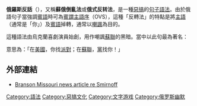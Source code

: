 {{unreferenced|time=2015-05-18T05:20:20+00:00}}
{{Notability Unreferenced |time=2018-06-15T11:35:54+00:00}}
'''俄羅斯反話'''（{{lang-en|Russian Reversal}}），又稱'''蘇俄倒亂法'''或'''俄式反转法'''，是一種[[惡搞|惡搞]]的[[句子|句子]][[語法|語法]]。由於俄語句子當強調[[賓語|賓語]]時可為[[賓動主語序|賓謂主語序]]（OVS），這種「反轉法」的特點是將[[主語|主語]]（通常是「你」）及[[賓語|賓語]]掉轉，通常以[[嘲諷|嘲諷]]為目的。

這種語法由烏克蘭喜劇演員{{le|雅科夫·思美洛|Yakov Smirnoff}}始創，用作嘲諷[[蘇聯|蘇聯]]的黑暗。當中以此句最為著名：
{{cquote|In USA, you find a party; In USSR, Party finds you! }}

意思為：「在[[美國|美國]]，你找[[派對|派對]]；在[[蘇聯|蘇聯]]，[[共產黨|黨]]找你！」

==外部連結==
* [http://www.bransontourismcenter.com/bransonarticle76.htm Branson Missouri news article re Smirnoff]{{Wayback|url=http://www.bransontourismcenter.com/bransonarticle76.htm |date=20120806174453 }}

{{stub}}

[[Category:語法|Category:語法]]
[[Category:惡搞文化|Category:惡搞文化]]
[[Category:文字游戏|Category:文字游戏]]
[[Category:俄罗斯幽默|Category:俄罗斯幽默]]